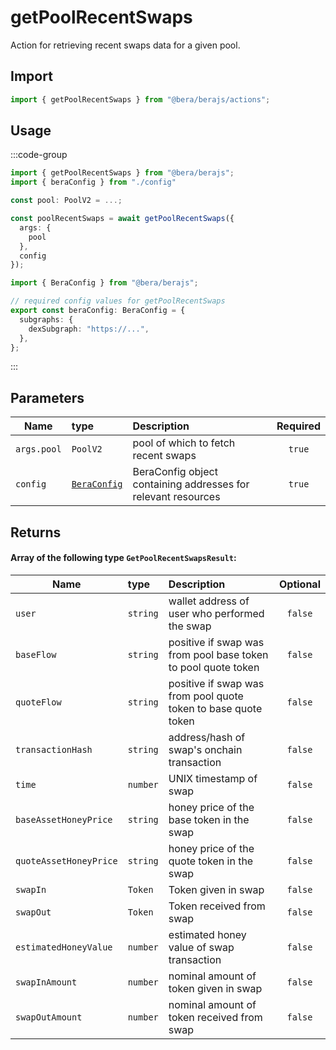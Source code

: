 # getPoolRecentSwaps

Action for retrieving recent swaps data for a given pool.

## Import

```ts
import { getPoolRecentSwaps } from "@bera/berajs/actions";
```

## Usage

:::code-group

```ts [example.ts] filename="example.ts"
import { getPoolRecentSwaps } from "@bera/berajs";
import { beraConfig } from "./config"

const pool: PoolV2 = ...;

const poolRecentSwaps = await getPoolRecentSwaps({
  args: {
    pool
  },
  config
});
```

```ts twoslash [config.ts] filename="config.ts"
import { BeraConfig } from "@bera/berajs";

// required config values for getPoolRecentSwaps
export const beraConfig: BeraConfig = {
  subgraphs: {
    dexSubgraph: "https://...",
  },
};
```

:::

## Parameters

| Name        | type                              | Description                                                   | Required |
| ----------- | :-------------------------------- | :------------------------------------------------------------ | :------: |
| `args.pool` | `PoolV2`                          | pool of which to fetch recent swaps                           |  `true`  |
| `config`    | [`BeraConfig`](/types/BeraConfig) | BeraConfig object containing addresses for relevant resources |  `true`  |

## Returns

#### Array of the following type `GetPoolRecentSwapsResult`:

| Name                   | type     | Description                                                    | Optional |
| ---------------------- | :------- | :------------------------------------------------------------- | :------: |
| `user`                 | `string` | wallet address of user who performed the swap                  | `false`  |
| `baseFlow`             | `string` | positive if swap was from pool base token to pool quote token  | `false`  |
| `quoteFlow`            | `string` | positive if swap was from pool quote token to base quote token | `false`  |
| `transactionHash`      | `string` | address/hash of swap's onchain transaction                     | `false`  |
| `time`                 | `number` | UNIX timestamp of swap                                         | `false`  |
| `baseAssetHoneyPrice`  | `string` | honey price of the base token in the swap                      | `false`  |
| `quoteAssetHoneyPrice` | `string` | honey price of the quote token in the swap                     | `false`  |
| `swapIn`               | `Token`  | Token given in swap                                            | `false`  |
| `swapOut`              | `Token`  | Token received from swap                                       | `false`  |
| `estimatedHoneyValue`  | `number` | estimated honey value of swap transaction                      | `false`  |
| `swapInAmount`         | `number` | nominal amount of token given in swap                          | `false`  |
| `swapOutAmount`        | `number` | nominal amount of token received from swap                     | `false`  |
